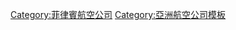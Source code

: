 {{Navbox
|name  = 菲律宾航空公司
|title = [[Image:Flag of the Philippines.svg|border|21x11px]] [[:en:List of airlines of the Philippines|菲律賓航空公司列表]]  
|listclass = hlist
|titlestyle = background:lightsteelblue;
|group1 = 國內及國際航空
|list1 =
* [[菲律賓航空]] 
* [[菲航快運]] 
* [[宿霧太平洋航空]] 
* [[宿翱航空]] 
* [[亞航飛龍航空]] 
* [[菲律宾亚洲航空]] 
|group2 = 地區航空
|list2 =
* [[:en:Fil-Asian Airways|Fil-Asian Airways]] 
* [[:en:|Sky Pasada]]
* [[:en:SkyJet|SkyJet]]
|group3 = 包機航空
|list3 =
* [[:en:Aero Majestic Airways|Aero Majestic Airways]]
* [[:en:Air Link International Airways|Air Link International Airways]] 
* [[:en:Aviatour Air|Aviatour Air]]
* Batanes Airlines 
* [[:en:Corporate Air (Philippines)|Corporate Air]] 
* Cyclone Airways
* [[:en:Iloilo-Negros Air Express|INAEC]]
* [[:en:Interisland Airlines|Interisland Airlines]] 
* [[:en:Island Aviation|Island Aviation]]
* [[:en:Lionair (Philippines)|Lionair]]
* [[Northsky Air]]
* [[:en:Pacificair|Pacificair]] 
* [[:en:Pacific Pearl Airways|Pacific Pearl Airways]] 
* [[:en:Subic Seaplane|Subic Seaplane]] 
* [[:en:South Phoenix Airlines|South Phoenix Airlines]]
|group4 = 貨運航空
|list4 =
* [[:en:2GO (Air)|2GO (Air)]] 
* Asia Overnight Express 
* [[:en:Mosphil Aero|Mosphil Aero]]
* [[太平洋東亞貨運航空]] 
* [[泛全球航空]]
|group5 = 無營運(仍存在)
|list5 =
** [[天文航空]]
|group6 = 無營運(已關閉)
|list6 = 
* <small>''[[:en:2GO (Air)|2GO (Air)]]''</small>
* <small>''[[:en:Aerolift Philippines|Aerolift Philippines]]''</small>
* <small>''Air Ads''</small>
* <small>''[[:en:Air Manila|Air Manila]]''</small>
* <small>''[[:en:Filipinas Orient Airways|Filipinas Orient Airways]]''</small>
* <small>''[[:en:Grand Air International|大菲航空]]''</small>
* <small>''[[:en:Laoag International Airlines|Laoag International Airlines]]''</small>
* <small>''[[:en:Mindanao Express|Mindanao Express]]''</small>
* <small>''[[菲鷹航空]]''</small>
* <small>''Sulu Air''</small>
* <small>''[[:en:Tair Airways|Tair Airways]]</small>
}}<noinclude>
{{collapsible option}}
{{Documentation}}

[[Category:菲律賓航空公司]]
[[Category:亞洲航空公司模板]]
</noinclude>